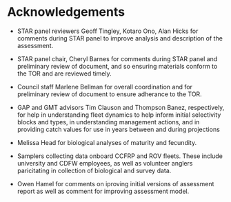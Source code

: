 # Acknowledgements {#sec-acknowledgements}

* STAR panel reviewers Geoff Tingley, Kotaro Ono, Alan Hicks for comments during STAR panel to improve analysis and description of the assessment.

* STAR panel chair, Cheryl Barnes for comments during STAR panel and preliminary review of document, and so ensuring materials conform to the TOR and are reviewed timely. 

* Council staff Marlene Bellman for overall coordination and for preliminary review of document to ensure adherance to the TOR. 

* GAP and GMT advisors Tim Clauson and Thompson Banez, respectively, for help in understanding fleet dynamics to help inform initial selectivity blocks and types, in understanding management actions, and in providing catch values for use in years between and during projections

* Melissa Head for biological analyses of maturity and fecundity.

* Samplers collecting data onboard CCFRP and ROV fleets. These include university and CDFW employees, as well as volunteer anglers paricitating in collection of biological and survey data.

* Owen Hamel for comments on iproving initial versions of assessment report as well as comment for improving assessment model. 